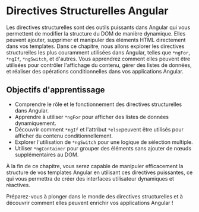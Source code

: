 # Directives Structurelles Angular

Les directives structurelles sont des outils puissants dans Angular qui vous permettent de modifier la structure du DOM de manière dynamique. Elles peuvent ajouter, supprimer et manipuler des éléments HTML directement dans vos templates. Dans ce chapitre, nous allons explorer les directives structurelles les plus couramment utilisées dans Angular, telles que `*ngFor`, `*ngIf`, `*ngSwitch`, et d'autres. Vous apprendrez comment elles peuvent être utilisées pour contrôler l'affichage du contenu, gérer des listes de données, et réaliser des opérations conditionnelles dans vos applications Angular.

## Objectifs d'apprentissage

- Comprendre le rôle et le fonctionnement des directives structurelles dans Angular.
- Apprendre à utiliser `*ngFor` pour afficher des listes de données dynamiquement.
- Découvrir comment `*ngIf` et l'attribut `*else`peuvent être utilisés pour afficher du contenu conditionnellement.
- Explorer l'utilisation de `*ngSwitch` pour une logique de sélection multiple.
- Utiliser `*ngContainer` pour grouper des éléments sans ajouter de nœuds supplémentaires au DOM.

À la fin de ce chapitre, vous serez capable de manipuler efficacement la structure de vos templates Angular en utilisant ces directives puissantes, ce qui vous permettra de créer des interfaces utilisateur dynamiques et réactives.

Préparez-vous à plonger dans le monde des directives structurelles et à découvrir comment elles peuvent enrichir vos applications Angular !